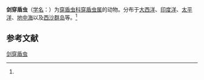 {{Speciesbox
| name = 剑穿盾虫
| status = 
| status_system = 
| image = 
| genus = Dorataspis
| species = gladiata
| authority = ([[恩斯特·海克尔|Haeckel]], 1887)<ref name='id8931'>{{cite web| url =http://www.bioinfo.cn/db05/BjdwSpecies.php?action=view&id=8931| title =剑穿盾虫| work =《中国动物物种编目数据库》| publisher =中国科学院微生物研究所| author =中国科学院动物研究所| accessdate =2009-04-16| deadurl =yes| archiveurl =https://web.archive.org/web/20160305025837/http://www.bioinfo.cn/db05/BjdwSpecies.php?action=view&id=8931| archivedate =2016-03-05}}</ref>
}}

'''剑穿盾虫'''（[[学名|学名]]：{{lang|la|''Dorataspis gladiata''}}）为[[穿盾虫科|穿盾虫科]][[穿盾虫属|穿盾虫属]]的动物。分布于[[大西洋|大西洋]]、[[印度洋|印度洋]]、[[太平洋|太平洋]]、[[地中海|地中海]]以及[[西沙群岛|西沙群岛]]等。<ref name='id8931'/>

== 参考文献 ==
{{reflist}}

{{Wikispecies|Dorataspis gladiata}}
{{Taxonbar|from=Q10899176}}

[[Category:穿盾虫属|剑穿盾虫]]


{{放射虫小作品}}